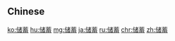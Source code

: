 {{also|儲蓄}}
==Chinese==
{{zh-see|儲蓄}}

[[ko:储蓄]]
[[hu:储蓄]]
[[mg:储蓄]]
[[ja:储蓄]]
[[ru:储蓄]]
[[chr:储蓄]]
[[zh:储蓄]]